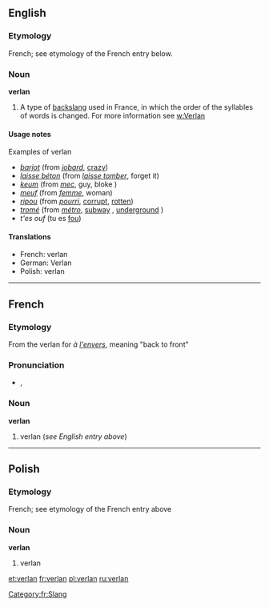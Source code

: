 ==English==

===Etymology===
French; see etymology of the French entry below.

===Noun===
'''verlan'''

# A type of [[backslang]] used in France, in which the order of the syllables of words is changed. For more information see [[w:Verlan]]

====Usage notes====
;Examples of verlan
* ''[[barjot]]'' (from ''[[jobard]]'', [[crazy]])
* ''[[laisse béton]]'' (from ''[[laisser tomber|laisse tomber]]'', forget it)
* ''[[keum]]'' (from ''[[mec]]'', guy, bloke {{UK}})
* ''[[meuf]]'' (from ''[[femme]]'', woman)
* ''[[ripou]]'' (from ''[[pourri]]'', [[corrupt]], [[rotten]])
* ''[[tromé]]'' (from ''[[métro]]'', [[subway]] {{US}}, [[underground]] {{british}})
* ''t'es ouf'' (tu es [[fou]])

====Translations====
* French: verlan {{m}}
* German: Verlan<!--gender?  See German Wikipedia article-->
* Polish: verlan

----

==French==

===Etymology===
From the verlan for ''à [[envers|l'envers]]'', meaning "back to front"

===Pronunciation===
* {{IPA|lang=fr|/vɛʁ.lɑ̃/}}, {{SAMPA|/vER.lA~/}}

===Noun===
'''verlan''' {{m}}

# verlan (''see English entry above'')

[[Category:fr:Slang]]

----

==Polish==

===Etymology===
French; see etymology of the French entry above

===Noun===
'''verlan'''

# verlan

[[et:verlan]]
[[fr:verlan]]
[[pl:verlan]]
[[ru:verlan]]